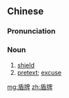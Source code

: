 ==Chinese==
{{zh-forms}}

===Pronunciation===
{{zh-pron
|m=dùnpái
|cat=n
}}

===Noun===
{{zh-noun}}

# [[shield]]
# [[pretext]]; [[excuse]]

[[mg:盾牌]]
[[zh:盾牌]]